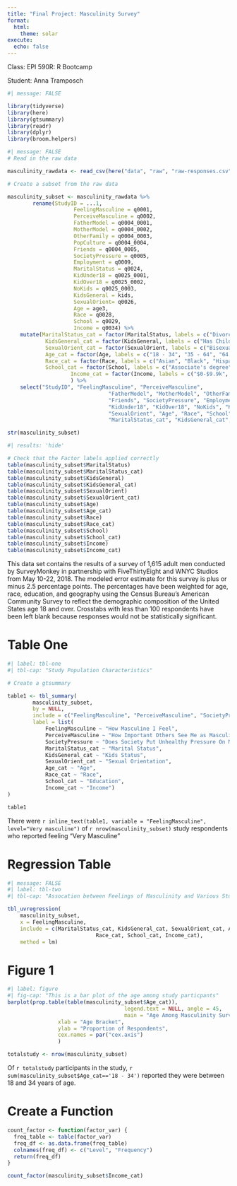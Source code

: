 ```yaml
---
title: "Final Project: Masculinity Survey"
format: 
  html:
    theme: solar
execute:
  echo: false
---
```

Class: EPI 590R: R Bootcamp

Student: Anna Tramposch

``` r
#| message: FALSE

library(tidyverse)
library(here)
library(gtsummary)
library(readr)
library(dplyr)
library(broom.helpers)
```

``` r
#| message: FALSE
# Read in the raw data

masculinity_rawdata <- read_csv(here("data", "raw", "raw-responses.csv"))
```

```r
# Create a subset from the raw data

masculinity_subset <- masculinity_rawdata %>%
		rename(StudyID = ...1,
					 FeelingMasculine = q0001,
					 PerceiveMasculine = q0002,
					 FatherModel = q0004_0001,
					 MotherModel = q0004_0002,
					 OtherFamily = q0004_0003,
					 PopCulture = q0004_0004,
					 Friends = q0004_0005,
					 SocietyPressure = q0005,
					 Employment = q0009,
					 MaritalStatus = q0024,
					 KidUnder18 = q0025_0001,
					 KidOver18 = q0025_0002,
					 NoKids = q0025_0003,
					 KidsGeneral = kids,
					 SexualOrient= q0026,
					 Age = age3,
					 Race = q0028,
					 School = q0029,
					 Income = q0034) %>%
	mutate(MaritalStatus_cat = factor(MaritalStatus, labels = c("Divorced", "Married", "Never married", "No answer", "Separated", "Widowed")),
        	KidsGeneral_cat = factor(KidsGeneral, labels = c("Has Children", "No Children")),
        	SexualOrient_cat = factor(SexualOrient, labels = c("Bisexual", "Gay", "No answer","Other", "Straight")),
        	Age_cat = factor(Age, labels = c("18 - 34", "35 - 64", "64 and up")),
        	Race_cat = factor(Race, labels = c("Asian", "Black", "Hispanic", "Other", "White")),
        	School_cat = factor(School, labels = c("Associate's degree", "College graudate", "Did not complete high school", "High school or G.E.D", "Post graduate degree", "Some college")),
					Income_cat = factor(Income, labels = c("$0-$9.9k", "$10k - $24.9k", "$100k - 124.9k", "$125k - $149.9k", "$150k - $174.9k", "$175k - $199.9k", "$200k plus", "$25k - $49.9k", "$50k - $74.9k", "$75k - $99.9k", "No answer"))
					) %>%
	select("StudyID", "FeelingMasculine", "PerceiveMasculine",
								"FatherModel", "MotherModel", "OtherFamily", "PopCulture",
								"Friends", "SocietyPressure", "Employment", "MaritalStatus", 
								"KidUnder18", "KidOver18", "NoKids", "KidsGeneral",
								"SexualOrient", "Age", "Race", "School", "Income", 
								"MaritalStatus_cat", "KidsGeneral_cat", "SexualOrient_cat", "Age_cat", "Race_cat", "School_cat", "Income_cat")

str(masculinity_subset)

```


``` r
#| results: 'hide'

# Check that the Factor labels applied correctly
table(masculinity_subset$MaritalStatus)
table(masculinity_subset$MaritalStatus_cat)
table(masculinity_subset$KidsGeneral)
table(masculinity_subset$KidsGeneral_cat)
table(masculinity_subset$SexualOrient)
table(masculinity_subset$SexualOrient_cat)
table(masculinity_subset$Age)
table(masculinity_subset$Age_cat)
table(masculinity_subset$Race)
table(masculinity_subset$Race_cat)
table(masculinity_subset$School)
table(masculinity_subset$School_cat)
table(masculinity_subset$Income)
table(masculinity_subset$Income_cat)
```

This data set contains the results of a survey of 1,615 adult men conducted by SurveyMonkey in partnership with FiveThirtyEight and WNYC Studios from May 10-22, 2018. The modeled error estimate for this survey is plus or minus 2.5 percentage points. The percentages have been weighted for age, race, education, and geography using the Census Bureau’s American Community Survey to reflect the demographic composition of the United States age 18 and over. Crosstabs with less than 100 respondents have been left blank because responses would not be statistically significant.

# Table One
``` r
#| label: tbl-one
#| tbl-cap: "Study Population Characteristics"

# Create a gtsummary

table1 <- tbl_summary(
		masculinity_subset,
		by = NULL,
		include = c("FeelingMasculine", "PerceiveMasculine", "SocietyPressure", "MaritalStatus_cat", "KidsGeneral_cat", "SexualOrient_cat", "Age_cat", "Race_cat", "School_cat", "Income_cat"),
		label = list(
			FeelingMasculine ~ "How Masculine I Feel",
			PerceiveMasculine ~ "How Important Others See Me as Masculine",
			SocietyPressure ~ "Does Society Put Unhealthy Pressure On Men",
			MaritalStatus_cat ~ "Marital Status",
			KidsGeneral_cat ~ "Kids Status",
			SexualOrient_cat ~ "Sexual Orientation",
			Age_cat ~ "Age",
			Race_cat ~ "Race",
			School_cat ~ "Education",
			Income_cat ~ "Income")
)

table1

```
There were `r inline_text(table1, variable = "FeelingMasculine", level="Very masculine")` of `r nrow(masculinity_subset)` study respondents who reported feeling "Very Masculine"


# Regression Table
``` r
#| message: FALSE
#| label: tbl-two
#| tbl-cap: "Assocation between Feelings of Masculinity and Various Study Characteristics"

tbl_uvregression(
	masculinity_subset,
	x = FeelingMasculine,
	include = c(MaritalStatus_cat, KidsGeneral_cat, SexualOrient_cat, Age_cat,
							Race_cat, School_cat, Income_cat),
	method = lm)

```


# Figure 1
``` r
#| label: figure
#| fig-cap: "This is a bar plot of the age among study particpants"
barplot(prop.table(table(masculinity_subset$Age_cat)),
									 legend.text = NULL, angle = 45,
									 main = "Age Among Masculinity Survey Respondents",
				xlab = "Age Bracket",
				ylab = "Proportion of Respondents",
				cex.names = par("cex.axis")
				)

totalstudy <- nrow(masculinity_subset)

```

Of `r totalstudy` participants in the study, `r sum(masculinity_subset$Age_cat=='18 - 34')` reported they were between 18 and 34 years of age.
 

# Create a Function
``` r
count_factor <- function(factor_var) {
  freq_table <- table(factor_var)
  freq_df <- as.data.frame(freq_table)
  colnames(freq_df) <- c("Level", "Frequency")
  return(freq_df)
}

count_factor(masculinity_subset$Income_cat)

```


